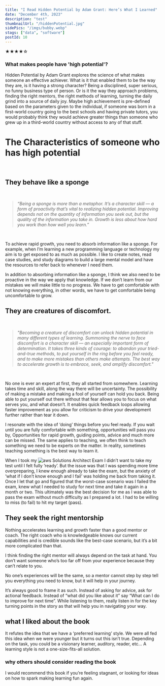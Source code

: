 ```yaml
---
title: "I Read Hidden Potential by Adam Grant: Here’s What I Learned"
date: "December 4th, 2023"
description: "test"
thumbnailUrl: "/hiddenPotential.jpg"
sidePics: "/imgs/bubby.webp"
stags: ["data", "software"]
postId: 10
---
```



★★★★☆

### What makes people have 'high potential'?

Hidden Potential by Adam Grant explores the science of what makes someone an effective achiever.
 What is it that enabled them to be the way they are, is it having a strong character? 
 Being a disciplined, super serious, no funny business type of person. Or is it the way they approach problems, 
 finding the right mentors, the right methods of learning, turning the daily grind into a source of daily joy. 
 Maybe high achievement is pre-defined based on the parameters given to the individual, if someone was born in 
 a first-world country going to the best schools and having private tutors, you would probably think they would
  achieve greater things than someone who grew up in a third-world country without access to any of that stuff.

# The Characteristics of someone who has high potential 
<br/>

## They behave like a sponge
<br/>
<blockquote className="blockquote">
  <footer className="blockquote-footer">
    <cite>
        “Being a sponge is more than a metaphor. It’s a character skill — a form of proactivity that’s vital to realizing hidden potential. Improving depends not on the quantity of information you seek out, but the quality of the information you take in. Growth is less about how hard you work than how well you learn.”
    </cite>
  </footer>
</blockquote>
<br/>

To achieve rapid growth, you need to absorb information like a sponge. For example, when I’m learning a new programming language or technology my aim is to get exposed to as much as possible. I like to create notes, read case studies, and study diagrams to build a large mental model and have the resources to refer back to whenever I need them. 

In addition to absorbing information like a sponge, I think we also need to be proactive in the way we apply that knowledge. If we don’t learn from our mistakes we will make little to no progress. We have to get comfortable with not knowing everything, in other words, we have to get comfortable being uncomfortable to grow.

## They are creatures of discomfort.
<br/>
<blockquote className="blockquote">
  <footer className="blockquote-footer">
    <cite>
        "Becoming a creature of discomfort can unlock hidden potential in many different types of learning. Summoning the nerve to face discomfort is a character skill — an especially important form of determination. It takes three kinds of courage: to abandon your tried-and-true methods, to put yourself in the ring before you feel ready, and to make more mistakes than others make attempts. The best way to accelerate growth is to embrace, seek, and amplify discomfort."
    </cite>
  </footer>
</blockquote>
<br/>

No one is ever an expert at first, they all started from somewhere. Learning takes time and skill, along the way there will be uncertainty. The possibility of making a mistake and making a fool of yourself can hold you back. Being able to put yourself out there without that fear allows you to focus on what serves you, and what doesn’t. It enables quick feedback loops allowing faster improvement as you allow for criticism to drive your development further rather than tear it down. 

I resonate with the idea of ‘doing’ things before you feel ready. If you wait until you are fully comfortable with something, opportunities will pass you by, Opportunities for rapid growth, guiding points, advice and much more can be missed. The same applies to teaching, we often think to teach something we need to be experts on the matter. In reality, sometimes teaching something is the best way to learn it.

When I took my ![aws](/imgs/darn2.png) Solutions Architect Exam I didn’t want to take my test until I felt fully ‘ready’. But the issue was that I was spending more time overpreparing, I knew enough already to take the exam, but the anxiety of ‘what if I don’t know enough and I fail’ was holding me back from taking it. Once I let that go and figured that the worst-case scenario was I failed the exam, knew what I needed to study for next time and take it again in a month or two. This ultimately was the best decision for me as I was able to pass the exam without much difficulty as I prepared a lot. I had to be willing to miss (to fail) to hit my target (pass).

## They seek the right mentorship

Nothing accelerates learning and growth faster than a good mentor or coach. The right coach who is knowledgeable knows our current capabilities and is credible sounds like the best-case scenario, but it’s a bit more complicated than that. 

I think finding the right mentor will always depend on the task at hand. You don’t want someone who’s too far off from your experience because they can’t relate to you. 

No one’s experiences will be the same, so a mentor cannot step by step tell you everything you need to know, but it will help in your journey. 

It’s always good to frame it as such. Instead of asking for advice, ask for actional feedback. Instead of “what did you like about it” say “What can I do to improve for next time”. While listening to them, really listen in for the key turning points in the story as that will help you in navigating your way.
## what I liked about the book

It refutes the idea that we have a ‘preferred learning’ style. We were all fed this idea when we were younger but it turns out this isn’t true. Depending on the task, you could be a visionary learner, auditory, reader, etc… A learning style is not a one-size-fits-all solution.

### why others should consider reading the book

I would recommend this book if you’re feeling stagnant, or looking for ideas on how to spark making learning fun again.
